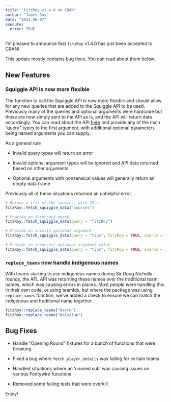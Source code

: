 ```yaml
---
title: "fitzRoy v1.4.0 on CRAN"
author: "James Day"
date: "2024-06-07"
execute:
  error: TRUE
---
```


I'm pleased to announce that `fitzRoy` v1.4.0 has just been accepted to CRAN!

This update mostly contains bug fixes. You can read about them below.

## New Features

### Squiggle API is now more flexible

The function to call the Squiggle API is now more flexible and should allow for any new queries that are added to the Squiggle API to be used. Previously many of the queries and optional arguments were hardcode but these are now simply sent to the API as is, and the API will return data accordingly. You can read about the API [here](https://api.squiggle.com.au/) and provide any of the main "query" types to the first argument, with additional optional parameters being named arguments you can supply.

As a general rule

-   Invalid query types will return an error

-   Invalid optional argument types will be ignored and API data returned based on other arguments

-   Optional arguments with nonsensical values will generally return an empty data frame

Previously all of these situations returned an unhelpful error.

```r

# Return a list of the sources, with ID's
fitzRoy::fetch_squiggle_data("sources")

# Provide an incorrect query
fitzRoy::fetch_squiggle_data(query = "fitzRoy")

# Provide an invalid optional argument
fitzRoy::fetch_squiggle_data(query = "tips", fitzRoy = TRUE, source = 1, year = 2024)

# Provide an incorrect optional argument value
fitzRoy::fetch_squiggle_data(query = "tips", fitzRoy = TRUE, source = 1, year = 2030)


```

### `replace_teams` now handle indigenous names

With teams starting to use indigenous names during Sir Doug Nicholls rounds, the AFL API was returning these names over the traditional team names, which was causing errors in places. Most people were handling this in their own code, or using teamIds, but where the package was using `replace_names` function, we've added a check to ensure we can match the indigenous and traditional name together.

```r
fitzRoy::replace_teams("Narrm")
fitzRoy::replace_teams("Walyalup")
```

## Bug Fixes

-   Handle "Opening Round" fixtures for a bunch of functions that were breaking

-   Fixed a bug where `fetch_player_details` was failing for certain teams

-   Handled situations where an 'unused sub' was causing issues on various Footywire functions

-   Removed some failing tests that were overkill

Enjoy!

